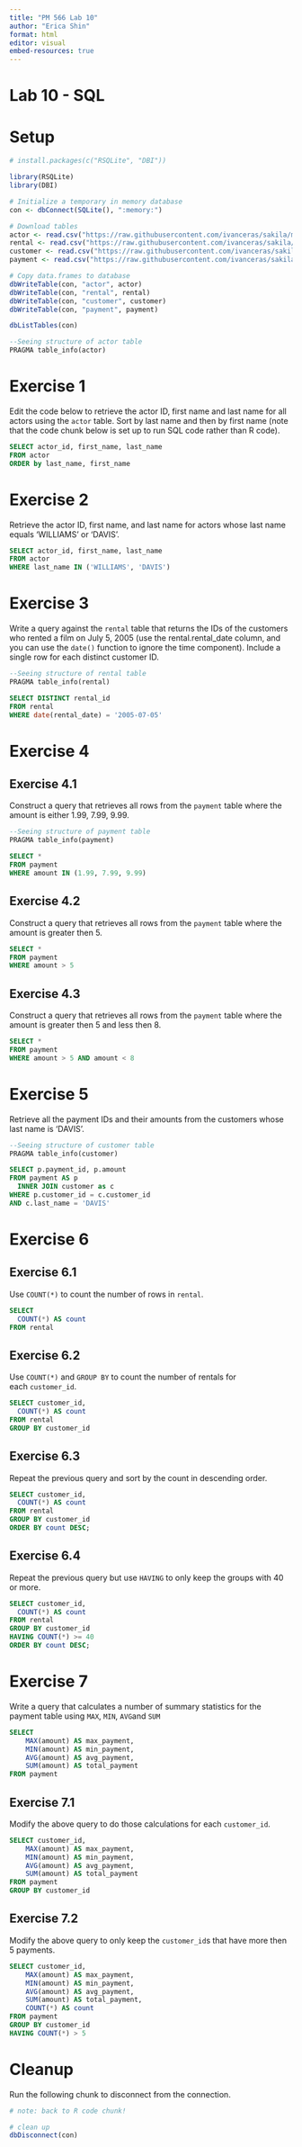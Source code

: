 ```yaml
---
title: "PM 566 Lab 10"
author: "Erica Shin"
format: html
editor: visual
embed-resources: true
---
```


# **Lab 10 - SQL**

# **Setup**

```r
# install.packages(c("RSQLite", "DBI"))

library(RSQLite)
library(DBI)

# Initialize a temporary in memory database
con <- dbConnect(SQLite(), ":memory:")

# Download tables
actor <- read.csv("https://raw.githubusercontent.com/ivanceras/sakila/master/csv-sakila-db/actor.csv")
rental <- read.csv("https://raw.githubusercontent.com/ivanceras/sakila/master/csv-sakila-db/rental.csv")
customer <- read.csv("https://raw.githubusercontent.com/ivanceras/sakila/master/csv-sakila-db/customer.csv")
payment <- read.csv("https://raw.githubusercontent.com/ivanceras/sakila/master/csv-sakila-db/payment_p2007_01.csv")

# Copy data.frames to database
dbWriteTable(con, "actor", actor)
dbWriteTable(con, "rental", rental)
dbWriteTable(con, "customer", customer)
dbWriteTable(con, "payment", payment)

dbListTables(con)
```

```sql
--Seeing structure of actor table
PRAGMA table_info(actor)
```

# **Exercise 1**

Edit the code below to retrieve the actor ID, first name and last name for all actors using the `actor` table. Sort by last name and then by first name (note that the code chunk below is set up to run SQL code rather than R code).

```sql
SELECT actor_id, first_name, last_name
FROM actor
ORDER by last_name, first_name
```

# **Exercise 2**

Retrieve the actor ID, first name, and last name for actors whose last name equals ‘WILLIAMS’ or ‘DAVIS’.

```sql
SELECT actor_id, first_name, last_name
FROM actor
WHERE last_name IN ('WILLIAMS', 'DAVIS')
```

# **Exercise 3**

Write a query against the `rental` table that returns the IDs of the customers who rented a film on July 5, 2005 (use the rental.rental_date column, and you can use the `date()` function to ignore the time component). Include a single row for each distinct customer ID.

```sql
--Seeing structure of rental table
PRAGMA table_info(rental)

```

```sql
SELECT DISTINCT rental_id
FROM rental
WHERE date(rental_date) = '2005-07-05'
```

# **Exercise 4**

## **Exercise 4.1**

Construct a query that retrieves all rows from the `payment` table where the amount is either 1.99, 7.99, 9.99.

```sql
--Seeing structure of payment table
PRAGMA table_info(payment)
```

```sql
SELECT *
FROM payment
WHERE amount IN (1.99, 7.99, 9.99)
```

## **Exercise 4.2**

Construct a query that retrieves all rows from the `payment` table where the amount is greater then 5.

```sql
SELECT *
FROM payment
WHERE amount > 5
```

## **Exercise 4.3**

Construct a query that retrieves all rows from the `payment` table where the amount is greater then 5 and less then 8.

```sql
SELECT *
FROM payment
WHERE amount > 5 AND amount < 8
```

# **Exercise 5**

Retrieve all the payment IDs and their amounts from the customers whose last name is ‘DAVIS’.

```sql
--Seeing structure of customer table
PRAGMA table_info(customer)
```

```sql
SELECT p.payment_id, p.amount
FROM payment AS p
  INNER JOIN customer as c
WHERE p.customer_id = c.customer_id
AND c.last_name = 'DAVIS'
```

# **Exercise 6**

## **Exercise 6.1**

Use `COUNT(*)` to count the number of rows in `rental`.

```sql
SELECT 
  COUNT(*) AS count
FROM rental
```

## **Exercise 6.2**

Use `COUNT(*)` and `GROUP BY` to count the number of rentals for each `customer_id`.

```sql
SELECT customer_id,
  COUNT(*) AS count
FROM rental
GROUP BY customer_id
```

## **Exercise 6.3**

Repeat the previous query and sort by the count in descending order.

```sql
SELECT customer_id,
  COUNT(*) AS count
FROM rental
GROUP BY customer_id
ORDER BY count DESC;
```

## **Exercise 6.4**

Repeat the previous query but use `HAVING` to only keep the groups with 40 or more.

```sql
SELECT customer_id,
  COUNT(*) AS count
FROM rental
GROUP BY customer_id
HAVING COUNT(*) >= 40
ORDER BY count DESC;
```

# **Exercise 7**

Write a query that calculates a number of summary statistics for the payment table using `MAX`, `MIN`, `AVG`and `SUM`

```sql
SELECT 
    MAX(amount) AS max_payment,
    MIN(amount) AS min_payment,
    AVG(amount) AS avg_payment,
    SUM(amount) AS total_payment
FROM payment
```

## **Exercise 7.1**

Modify the above query to do those calculations for each `customer_id`.

```sql
SELECT customer_id,
    MAX(amount) AS max_payment,
    MIN(amount) AS min_payment,
    AVG(amount) AS avg_payment,
    SUM(amount) AS total_payment
FROM payment
GROUP BY customer_id
```

## **Exercise 7.2**

Modify the above query to only keep the `customer_id`s that have more then 5 payments.

```sql
SELECT customer_id,
    MAX(amount) AS max_payment,
    MIN(amount) AS min_payment,
    AVG(amount) AS avg_payment,
    SUM(amount) AS total_payment,
    COUNT(*) AS count
FROM payment
GROUP BY customer_id
HAVING COUNT(*) > 5
```

# **Cleanup**

Run the following chunk to disconnect from the connection.

```r
# note: back to R code chunk!

# clean up
dbDisconnect(con)
```
